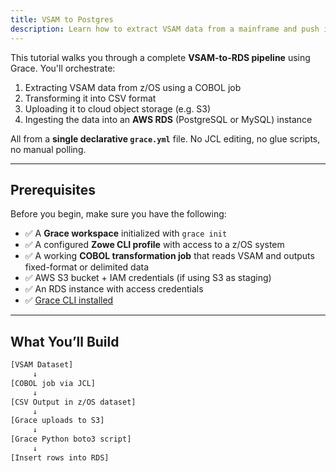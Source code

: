 ```yaml
---
title: VSAM to Postgres
description: Learn how to extract VSAM data from a mainframe and push it into a relational database using Grace.
---
```


This tutorial walks you through a complete **VSAM-to-RDS pipeline** using Grace. You'll orchestrate:

1. Extracting VSAM data from z/OS using a COBOL job
2. Transforming it into CSV format
3. Uploading it to cloud object storage (e.g. S3)
4. Ingesting the data into an **AWS RDS** (PostgreSQL or MySQL) instance

All from a **single declarative `grace.yml`** file. No JCL editing, no glue scripts, no manual polling.

---

## Prerequisites

Before you begin, make sure you have the following:

- ✅ A **Grace workspace** initialized with `grace init`
- ✅ A configured **Zowe CLI profile** with access to a z/OS system
- ✅ A working **COBOL transformation job** that reads VSAM and outputs fixed-format or delimited data
- ✅ AWS S3 bucket + IAM credentials (if using S3 as staging)
- ✅ An RDS instance with access credentials
- ✅ [Grace CLI installed](/docs/installation)

---

## What You’ll Build

```txt
[VSAM Dataset]
     ↓
[COBOL job via JCL]
     ↓
[CSV Output in z/OS dataset]
     ↓
[Grace uploads to S3]
     ↓
[Grace Python boto3 script]
     ↓
[Insert rows into RDS]
```
